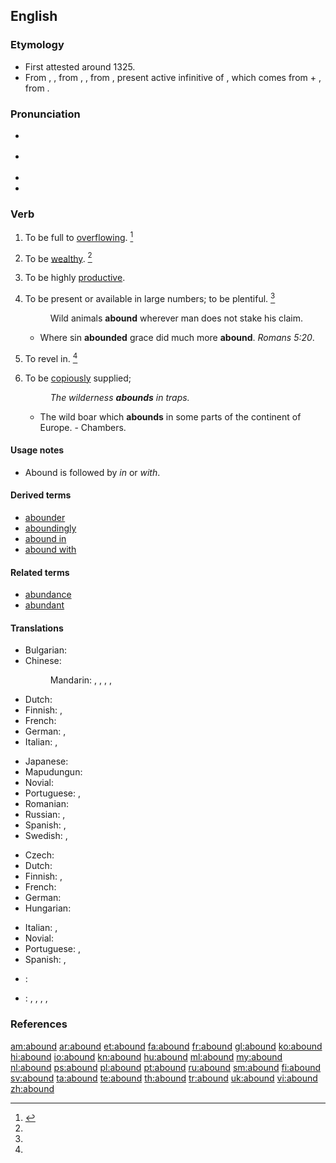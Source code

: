 ==English==

===Etymology===
* First attested around 1325.
* From {{etyl|enm|en}} {{term|abounden|lang=enm}}, {{term|abounde|lang=enm}}, from {{etyl|fro|en}} {{term|abonder|lang=fro}}, {{term|abunder|lang=fro}}, from {{etyl|la|en}} {{term|abundare|abundāre|lang=la}}, present active infinitive of {{term|abundo|abundō|overflow|lang=la}}, which comes from {{term|ab||from, down from|lang=la}} + {{term|undo|undō|surge, swell, rise in waves, move in waves|lang=la}}, from {{term|unda||wave|lang=la}}.

===Pronunciation===
* {{a|RP}} {{IPA|/əˈbaʊnd/}}
* {{a|US}} {{IPA|/əˈbaʊnd/}}
* {{audio|en-us-abound.ogg|Audio (US)}}
* {{rhymes|aʊnd}}

===Verb===
{{en-verb}}

# {{intransitive}} To be full to [[overflowing]]. {{defdate|First attested from around (1350 to 1470).}}<ref name=SOED>{{reference-book | last =| first = | authorlink =  | coauthors =  | editor =Brown, Lesley  | others =  | title = The Shorter Oxford English Dictionary | origdate =  | origyear = 1933| origmonth =  | url =  | format =  | accessdate =  | accessyear =  | accessmonth =  | edition = 5th | date =  | year =2003| month =  | publisher =Oxford University Press  | location =Oxford, UK | language =  | id =  | doi = | isbn =978-0-19-860575-7 | lccn = | ol = | pages =7| chapter =  | chapterurl =  | quote =}}</ref>
# {{context|intransitive|obsolete}} To be [[wealthy]]. {{defdate|Attested from around (1350 to 1470) until the mid 18<sup>th</sup> century.}}<ref name=SOED/>
# {{intransitive}} To be highly [[productive]].
# {{intransitive}} To be present or available in large numbers; to be plentiful. {{defdate|First attested from around (1350 to 1470).}}<ref name=SOED/>
#: Wild animals '''abound''' wherever man does not stake his claim.
#* Where sin '''abounded''' grace did much more '''abound'''. ''Romans 5:20''.
# {{intransitive}} To revel in. {{defdate|Attested from around (1350 to 1470) until the late 18<sup>th</sup> century.}}<ref name=SOED/>
# {{intransitive}} To be [[copiously]] supplied; 
#: ''The wilderness '''abounds''' in traps.''
#* The wild boar which '''abounds''' in some parts of the continent of Europe. - Chambers.

====Usage notes====
* {{sense|copiously supplied}} Abound is followed by ''in'' or ''with''.

====Derived terms====
* [[abounder]]
* [[aboundingly]]
* [[abound in]]
* [[abound with]]

====Related terms====
* [[abundance]]
* [[abundant]]

====Translations====
{{trans-top|to be plentiful}}
* Bulgarian: {{t|bg|изобилствам|sc=Cyrl}}
* Chinese:
*: Mandarin: {{t|cmn|盛產|sc=Hani}}, {{t|cmn|盛产|tr=shèngchǎn|sc=Hani}}, {{t|cmn|富有|tr=fùyǒu|sc=Hani}}, {{t|cmn|富於|sc=Hani}}, {{t|cmn|富于|tr=fùyú|sc=Hani}}
* Dutch: {{t-SOP|nl|[[overvloedig]] [[aanwezig]] [[zijn]]}}
* Finnish: {{t-SOP|fi|[[olla]] [[runsaasti]]}}, {{t-SOP|fi|[[olla]] [[tulvillaan]]}}
* French: {{t+|fr|foisonner}}
* German: {{t-SOP|de|[[in|im]] [[Überfluss]] [[vorhanden]] [[sein]]}}, {{t|de|wimmeln}} {{qualifier|von}}
* Italian: {{t|it|abbondare}}, {{t-SOP|it|[[essere]] [[abbondante]]}}
{{trans-mid}}
* Japanese: {{t|ja|たくさん|tr=takusan aru|alt=たくさんある|sc=Jpan}}
* Mapudungun: {{tø|arn|ünüfn}}
* Novial: {{t|nov|abunda}}
* Portuguese: {{t+|pt|abundar}}, {{t-SOP|pt|[[ser]] [[abundante]]}}
* Romanian: {{t+|ro|abunda}}
* Russian: {{t|ru|изобиловать|tr=izobílovatʹ|sc=Cyrl}} {{impf}}, {{t|ru|кишеть|tr=kišétʹ|sc=Cyrl}} {{impf}}
* Spanish: {{t|es|abundar}}, {{t-SOP|es|[[ser]] [[abundante]]}}
* Swedish: {{t-|sv|finnas i riklig mängd}}, {{t-|sv|finnas i överflöd}}
{{trans-bottom}}

{{trans-top|to be copiously supplied}}
* Czech: {{t-|cs|oplývat}}
* Dutch: {{t|nl|wemelen}} {{qualifier|van}}
* Finnish: {{t-SOP|fi|[[olla]] [[runsaasti]]}}, {{t-SOP|fi|[[olla]] [[tulvillaan]]}}
* French: {{t+|fr|abonder}}
* German: {{t|de|wimmeln}} {{qualifier|von}}
* Hungarian: {{t+|hu|bővelkedik}}
{{trans-mid}}
* Italian: {{t|it|abbondare}}, {{t|it|essere abbondante}}
* Novial: {{t|nov|abunda}}
* Portuguese: {{t+|pt|abundar}}, {{t-SOP|pt|[[ser]] [[abundante]]}}
* Spanish: {{t|es|abundar}}, {{t-SOP|es|[[ser]] [[abundante]]}}
{{trans-bottom}}

{{checktrans-top}}
* {{ttbc|io}}: {{t|io|abundar}}
* {{ttbc|vi}}: {{t|vi|có rất nhiều}}, {{t|vi|có thừa}}, {{t|vi|nhan nhản}}, {{t|vi|lúc nhúc}}, {{t|vi|đầy dẫy}}
{{trans-bottom}}

===References===
<references/>

[[am:abound]]
[[ar:abound]]
[[et:abound]]
[[fa:abound]]
[[fr:abound]]
[[gl:abound]]
[[ko:abound]]
[[hi:abound]]
[[io:abound]]
[[kn:abound]]
[[hu:abound]]
[[ml:abound]]
[[my:abound]]
[[nl:abound]]
[[ps:abound]]
[[pl:abound]]
[[pt:abound]]
[[ru:abound]]
[[sm:abound]]
[[fi:abound]]
[[sv:abound]]
[[ta:abound]]
[[te:abound]]
[[th:abound]]
[[tr:abound]]
[[uk:abound]]
[[vi:abound]]
[[zh:abound]]